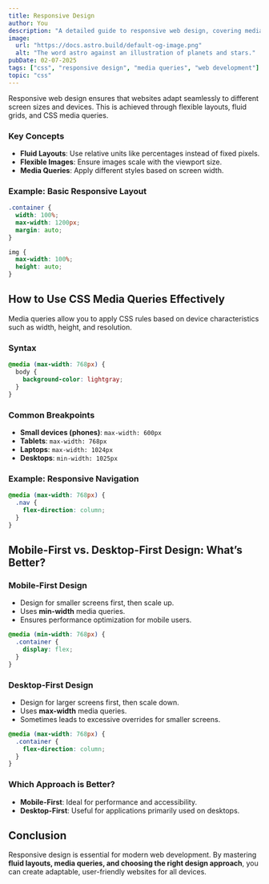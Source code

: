 ```yaml
---
title: Responsive Design 
author: You  
description: "A detailed guide to responsive web design, covering media queries, best practices, and the differences between mobile-first and desktop-first approaches."  
image:  
  url: "https://docs.astro.build/default-og-image.png"  
  alt: "The word astro against an illustration of planets and stars."  
pubDate: 02-07-2025
tags: ["css", "responsive design", "media queries", "web development"]  
topic: "css"
---
```


 
Responsive web design ensures that websites adapt seamlessly to different screen sizes and devices. This is achieved through flexible layouts, fluid grids, and CSS media queries.

### Key Concepts  
- **Fluid Layouts**: Use relative units like percentages instead of fixed pixels.
- **Flexible Images**: Ensure images scale with the viewport size.
- **Media Queries**: Apply different styles based on screen width.

### Example: Basic Responsive Layout  
```css
.container {
  width: 100%;
  max-width: 1200px;
  margin: auto;
}

img {
  max-width: 100%;
  height: auto;
}
```

## How to Use CSS Media Queries Effectively  
Media queries allow you to apply CSS rules based on device characteristics such as width, height, and resolution.

### Syntax  
```css
@media (max-width: 768px) {
  body {
    background-color: lightgray;
  }
}
```

### Common Breakpoints  
- **Small devices (phones)**: `max-width: 600px`
- **Tablets**: `max-width: 768px`
- **Laptops**: `max-width: 1024px`
- **Desktops**: `min-width: 1025px`

### Example: Responsive Navigation  
```css
@media (max-width: 768px) {
  .nav {
    flex-direction: column;
  }
}
```

## Mobile-First vs. Desktop-First Design: What’s Better?  
### Mobile-First Design  
- Design for smaller screens first, then scale up.
- Uses **min-width** media queries.
- Ensures performance optimization for mobile users.

```css
@media (min-width: 768px) {
  .container {
    display: flex;
  }
}
```

### Desktop-First Design  
- Design for larger screens first, then scale down.
- Uses **max-width** media queries.
- Sometimes leads to excessive overrides for smaller screens.

```css
@media (max-width: 768px) {
  .container {
    flex-direction: column;
  }
}
```

### Which Approach is Better?  
- **Mobile-First**: Ideal for performance and accessibility.
- **Desktop-First**: Useful for applications primarily used on desktops.

## Conclusion  
Responsive design is essential for modern web development. By mastering **fluid layouts, media queries, and choosing the right design approach**, you can create adaptable, user-friendly websites for all devices.

